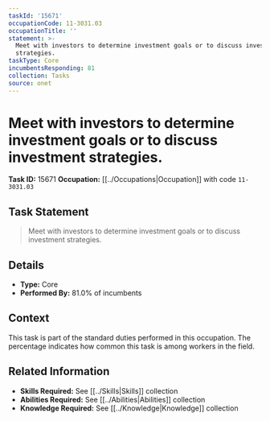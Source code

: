 ```yaml
---
taskId: '15671'
occupationCode: 11-3031.03
occupationTitle: ''
statement: >-
  Meet with investors to determine investment goals or to discuss investment
  strategies.
taskType: Core
incumbentsResponding: 81
collection: Tasks
source: onet
---
```

# Meet with investors to determine investment goals or to discuss investment strategies.

**Task ID:** 15671
**Occupation:** [[../Occupations|Occupation]] with code `11-3031.03`

## Task Statement

> Meet with investors to determine investment goals or to discuss investment strategies.

## Details

- **Type:** Core
- **Performed By:** 81.0% of incumbents

## Context

This task is part of the standard duties performed in this occupation. The percentage indicates how common this task is among workers in the field.

## Related Information

- **Skills Required:** See [[../Skills|Skills]] collection
- **Abilities Required:** See [[../Abilities|Abilities]] collection
- **Knowledge Required:** See [[../Knowledge|Knowledge]] collection
